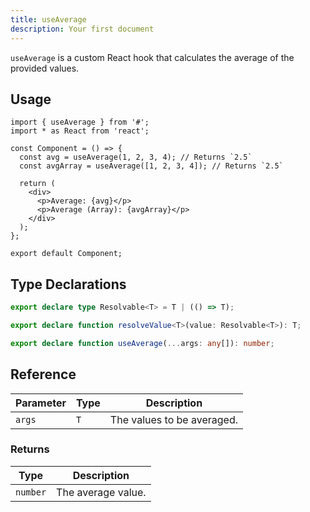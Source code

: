 ```yaml
---
title: useAverage
description: Your first document
---
```


`useAverage` is a custom React hook that calculates the average of the provided values.

## Usage

```tsx
import { useAverage } from '#';
import * as React from 'react';

const Component = () => {
  const avg = useAverage(1, 2, 3, 4); // Returns `2.5`
  const avgArray = useAverage([1, 2, 3, 4]); // Returns `2.5`

  return (
    <div>
      <p>Average: {avg}</p>
      <p>Average (Array): {avgArray}</p>
    </div>
  );
};

export default Component;
```

## Type Declarations

```typescript
export declare type Resolvable<T> = T | (() => T);

export declare function resolveValue<T>(value: Resolvable<T>): T;

export declare function useAverage(...args: any[]): number;
```

## Reference

| Parameter | Type | Description                |
| --------- | ---- | -------------------------- |
| `args`    | `T`  | The values to be averaged. |

### Returns

| Type     | Description        |
| -------- | ------------------ |
| `number` | The average value. |

